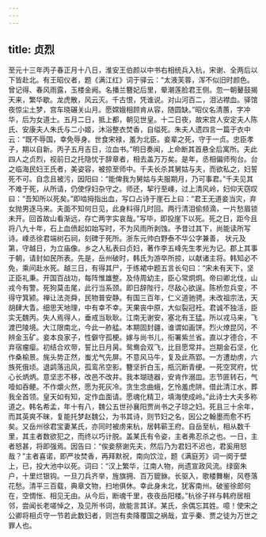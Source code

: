 ```yaml
---
---
---
```

title: 贞烈
---




至元十三年丙子春正月十八日，淮安王伯颜以中书右相统兵入杭，宋谢、全两后以下皆赴北。有王昭仪者，题《满江红》词于驿云：“太液芙蓉，浑不似旧时颜色。曾记得、春风雨露，玉楼金阙。名播兰簪妃后里，晕潮莲脸君王侧。忽一朝鼙鼓揭天来，繁华歇。龙虎散，风云灭。千古恨，凭谁说。对山河百二，泪沾襟血。驿馆夜惊尘土梦，宫车晓碾关山月。愿嫦娥相顾肯从容，随圆缺。”昭仪名清蕙，字冲华，后为女道士。五月二日，抵上都，朝见世皇。十二日夜，故宋宫人安定夫人陈氏、安康夫人朱氏与二小姬，沐浴整衣焚香，自缢死。朱夫人遗四言一篇于衣中云：“既不辱国，幸免辱身。世食宋禄，羞为北臣。妾辈之死，守于一贞。忠臣孝子，期以自新。丙子五月吉日，泣血书。”明日奏闻，上命断其首悬全后寓所。夫此四人之贞烈，视前日之托隐忧于辞章者，相去盖万万矣。是年，丞相偏师徇台。台之临海民妇王氏者，美姿容，被掠至师中。千夫长杀其舅姑与夫，而欲私之，妇誓死不可。自念且被污，因阳曰：“能俾我为舅姑与夫服期月，乃可事君。”千夫见其不难于死，从所请，仍使俘妇杂守之。师还，挈行至嵊，过上清风岭，妇仰天窃叹曰：“吾知所以死矣。”即啮拇指出血，写口占诗于崖石上曰：“君王无道妾当灾，弃女抛男逐马来。夫面不知何日见，此身料得几时回。两行清泪偷频滴，一片愁眉锁未开。回首故山看渐远，存亡两字实哀哉。”写毕，即投崖下以死。死之日，距今且将八九十年，石上血偾起如始写时，不为风雨所剥蚀。予昔过其下，尚能读所写诗。嵊丞徐君端树石祠，刻碑于死所。浙东元帅白野泰不华公字兼善， 状元及第，守越日，为立庙像。乡之人私表曰贞妇，著作李五峰先生孝光为记。郡上其事于朝，请封如民所表。先是，岳州破时，韩氏为游卒所掠，以献诸主将。韩知必不免，乘间赴水死。越三日，有得其尸，于练裙中题五言长句曰：“宋未有天下，坚正臣礼秉。开国百战功，每阵惟雄整。及侍周幼主，臣心常炯炯。帝曰卿北伐，山戎今有警。死狗莫击尾，此行当系颈。即日辞陛行，尽敌心欲逞。陈桥忽兵变，不得守箕颍。禅让法尧舜，民物普安静。有国三百年，仁义道驰骋。未改祖宗法，天胡肆大眚。细思天地理，中有幸不幸。天果丧中原，大似裂冠衽。君诚不独活，臣实无魏丙。失人焉得人，垂戒当耿耿。江南无谢安，塞北有王猛。所以戎马来，飞渡巴陵境。大江限南北，今此一舴艋。本期固封疆，谁谓如画饼。烈火燎昆冈，不辨金玉矿。妾本良家子，性僻守孤梗。嫁与尚书儿，衔署紫兰省。直以才德合，不弃宿瘤瘿。初结合欢带，誓比日月昺。鸳鸯会双飞，比目愿常并。岂期金石坚，化作桑榆景。旄头势正然，蚩尤气先屏。不意风马牛，复及此燕郢。一方遭劫虏，六族死俄顷。退鹢落迅风，孤鸾吊空影。簪坚折白玉，瓶沉断青绠。一死空冥府，忧心长炳炳。意坚志不移，改邑不改井。我本瑚琏器，安肯作溺皿。志节匪转石，气噎如吞鲠。不作爝火然，愿为死灰冷。贪生念曲蛾，乞怜羞虎阱。借此清江水，葬我全首领。皇天如有知，定作血面请。愿魂化精卫，填海使成岭。”此诗士大夫多称道之。韩名希孟，年十有八，魏公五世孙襄阳贾尚书之子琼之妇。死且三十余年，而其英爽不昧，复能托梦赵魏公，为书其诗，则节妇之名，因公之翰墨而愈不朽矣。又岳州徐君宝妻某氏，亦同时被虏来杭，居韩蕲王府。自岳至杭，相从数千里，其主者数欲犯之，而终以巧计脱。盖某氏有令姿，主者弗忍杀之也。一日，主者怒甚，将即强焉。因告曰：“俟妾祭谢先夫，然后乃为君妇不迟也，君奚用怒哉？”主者喜诺，即严妆焚香，再拜默祝，南向饮泣，题《满庭芳》词一阕于壁上，已，投大池中以死。词曰：“汉上繁华，江南人物，尚遗宣政风流。绿窗朱户，十里烂银钩。一旦刀兵齐举，旌旗拥、百万貔貅。长驱入，歌楼舞榭，风卷落花愁。清平三百载，典章文物，扫地俱休。幸此身未北，犹客南州。破鉴徐郎何在，空惆怅、相见无由。从今后，断魂千里，夜夜岳阳楼。”杭徐子祥与韩府居相邻，尝闻长老嗟悼之，及见所书词，故能言其详。某氏，余偶忘其姓。噫！使宋之公卿将相贞守一节若此数妇者，则岂有卖降覆国之祸哉，宜乎秦、贾之徒为万世之罪人也。